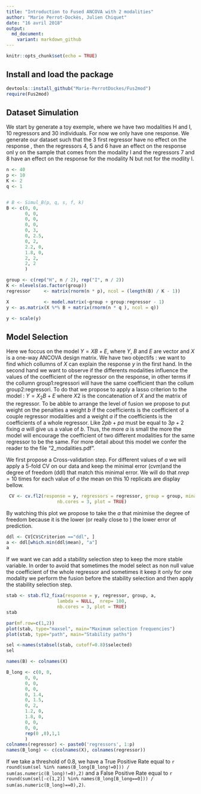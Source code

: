 ```yaml
---
title: "Introduction to Fused ANCOVA with 2 modalities"
author: "Marie Perrot-Dockès, Julien Chiquet"
date: "16 avril 2018"
output:
  md_document:
    variant: markdown_github
---
```


```r
knitr::opts_chunk$set(echo = TRUE)
```

## Install and load the package

```r
devtools::install_github("Marie-PerrotDockes/Fus2mod")
require(Fus2mod)

```

## Dataset Simulation

We start by generate a toy exemple, where we have two modalities H and I, 10 regressors and 30 individuals. For now we only have one response. 
We generate our dataset such that the 3 first regressor have no effect on the response , then the regressors 4, 5 and 6 have an effect on the response onl y on the sample that comes from the modality I and the regressors 7 and 8 have an effect on the response for the modality N but not for the modlity I.

```r
n <- 40
p <- 10
K <- 2
q <- 1


# B <- Simul_B(p, q, s, f, k)
B <- c(0, 0,
       0, 0,
       0, 0,
       0, 0,
       0, 3,
       0, 2.5,
       0, 2,
       2.2, 0,
       1.8, 0,
       2, 2,
       2, 2
       )

group <- c(rep("H", n / 2), rep("I", n / 2))
K <- nlevels(as.factor(group))
regressor     <- matrix(rnorm(n * p), ncol = (length(B) / K - 1))

X             <- model.matrix(~group + group:regressor - 1)
y <- as.matrix(X %*% B + matrix(rnorm(n * q ), ncol = q))

y <- scale(y)

```

## Model Selection

Here we foccus on the model $Y=XB+E$, where $Y$, $B$ and $E$ are vector and $X$ is a one-way ANCOVA design matrix. We have two objectifs : we want to find which collumns of $X$ can explain the response $y$ in the first hand. In the second hand we want to observe if the differents modalities influence the values of the coefficient of the regressor on the response, in other terms if the collumn group1:regressori will have the same coefficient than the collum group2:regressori. 
To do that we propose to apply a lasso criterion to the model : $Y=X_2B+E$ where $X2$ is the concatenation of $X$ and the matrix of the regressor. To be abble to arrange the level of fusion we propose to put weight on the penalties a weight $b$ if the coefficients is the coefficient of a couple regressor modalities and a weight $a$ if the coefficients is the coefficients of a whole regressor. Like $2pb+pa$ must be equal to $3p+2$ fixing $a$ will give us a value of $b$. Thus, the more $a$ is small the more the model will encourage the coefficient of two different modalities for the same regressor to be the same. 
For more detail about this model we confer the reader to the file "2_modalities.pdf".

We first propose a Cross-validation step. For different values of $a$  we will apply a 5-fold CV on our data and keep the minimal error (cvm)and the degree of freedom (ddl) that match this minimal error. We will do that $nrep =10$ times  for each value of $a$ the mean on this 10 replicats  are display bellow.

```r
 CV <- cv.fl2(response = y, regressors = regressor, group = group, mina = 0.1, nfold = 5, nrep= 10,
                   nb.cores = 3, plot = TRUE)
```

By watching this plot we propose to take the $a$ that minimise the degree of freedom because it is the lower (or really close to ) the lower error of prediction.


```r
ddl <- CV[CV$Criterion =="ddl", ]
a <- ddl[which.min(ddl$mean), "a"]
a
```

If we want we can add a stability selection step to keep the more stable variable. 
In order to avoid that sometimes the model select as non null value the coefficient of the whole regressor and sometimes it keep it only for one modality we perform the fusion before the stability selection and then apply the stability selection step.

```r

stab <- stab.fl2_fixa(response = y, regressor, group, a,
                   lambda = NULL,  nrep= 100,
                   nb.cores = 3, plot = TRUE)
stab
```

```r
par(mf.row=c(1,2))
plot(stab, type="maxsel", main="Maximum selection frequencies")
plot(stab, type="path", main="Stability paths")
```
```r
sel <-names(stabsel(stab, cutoff=0.8)$selected)
sel 
```

```r
names(B) <- colnames(X)

B_long <- c(0, 0,
       0, 0,
       0, 0,
       0, 0,
       0, 1.4,
       0, 1.5,
       0, 2,
       1.2, 0,
       1.8, 0,
       0, 0,
       0, 0, 
       rep(0 ,8),1,1
       )
colnames(regressor) <- paste0('regressors', 1:p)
names(B_long) <- c(colnames(X), colnames(regressor))
```
 
If we take a threshold of 0.8, we have a True Positive Rate equal to `r round(sum(sel %in% names(B_long[B_long!=0])) / sum(as.numeric(B_long)!=0),2)` and a False Positive Rate equal to `r round(sum(sel[-c(1,2)] %in% names(B_long[B_long==0])) / sum(as.numeric(B_long)==0),2)`.
